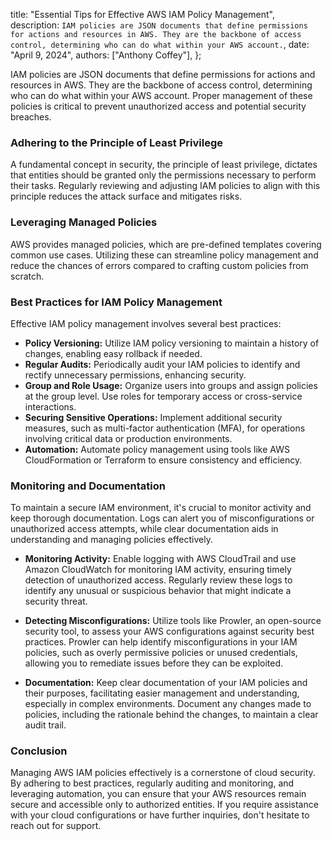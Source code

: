   title: "Essential Tips for Effective AWS IAM Policy Management",
  description: `IAM policies are JSON documents that define permissions for actions and resources in AWS. They are the backbone of access control, determining who can do what within your AWS account.`,
  date: "April 9, 2024",
  authors: ["Anthony Coffey"],
};

IAM policies are JSON documents that define permissions for actions and resources in AWS. They are the backbone of access control, determining who can do what within your AWS account. Proper management of these policies is critical to prevent unauthorized access and potential security breaches.

### Adhering to the Principle of Least Privilege

A fundamental concept in security, the principle of least privilege, dictates that entities should be granted only the permissions necessary to perform their tasks. Regularly reviewing and adjusting IAM policies to align with this principle reduces the attack surface and mitigates risks.

### Leveraging Managed Policies

AWS provides managed policies, which are pre-defined templates covering common use cases. Utilizing these can streamline policy management and reduce the chances of errors compared to crafting custom policies from scratch.

### Best Practices for IAM Policy Management

Effective IAM policy management involves several best practices:

- **Policy Versioning:** Utilize IAM policy versioning to maintain a history of changes, enabling easy rollback if needed.
- **Regular Audits:** Periodically audit your IAM policies to identify and rectify unnecessary permissions, enhancing security.
- **Group and Role Usage:** Organize users into groups and assign policies at the group level. Use roles for temporary access or cross-service interactions.
- **Securing Sensitive Operations:** Implement additional security measures, such as multi-factor authentication (MFA), for operations involving critical data or production environments.
- **Automation:** Automate policy management using tools like AWS CloudFormation or Terraform to ensure consistency and efficiency.

### Monitoring and Documentation

To maintain a secure IAM environment, it's crucial to monitor activity and keep thorough documentation. Logs can alert you of misconfigurations or unauthorized access attempts, while clear documentation aids in understanding and managing policies effectively.

- **Monitoring Activity:** Enable logging with AWS CloudTrail and use Amazon CloudWatch for monitoring IAM activity, ensuring timely detection of unauthorized access. Regularly review these logs to identify any unusual or suspicious behavior that might indicate a security threat.

- **Detecting Misconfigurations:** Utilize tools like Prowler, an open-source security tool, to assess your AWS configurations against security best practices. Prowler can help identify misconfigurations in your IAM policies, such as overly permissive policies or unused credentials, allowing you to remediate issues before they can be exploited.

- **Documentation:** Keep clear documentation of your IAM policies and their purposes, facilitating easier management and understanding, especially in complex environments. Document any changes made to policies, including the rationale behind the changes, to maintain a clear audit trail.

### Conclusion

Managing AWS IAM policies effectively is a cornerstone of cloud security. By adhering to best practices, regularly auditing and monitoring, and leveraging automation, you can ensure that your AWS resources remain secure and accessible only to authorized entities. If you require assistance with your cloud configurations or have further inquiries, don't hesitate to reach out for support.

